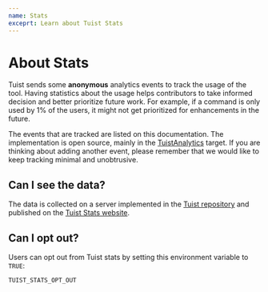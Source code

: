 ```yaml
---
name: Stats
exceprt: Learn about Tuist Stats
---
```


# About Stats

Tuist sends some **anonymous** analytics events to track the usage of the tool.
Having statistics about the usage helps contributors to take informed decision and better prioritize future work.
For example, if a command is only used by 1% of the users, it might not get prioritized for enhancements in the future.

The events that are tracked are listed on this documentation. The implementation is open source, mainly in the [TuistAnalytics](https://github.com/tuist/tuist/tree/main/Sources/TuistAnalytics) target.
If you are thinking about adding another event, please remember that we would like to keep tracking minimal and unobtrusive.

## Can I see the data?

The data is collected on a server implemented in the [Tuist repository](https://github.com/tuist/stats) and published on the
[Tuist Stats website](https://stats.tuist.io/).

## Can I opt out?

Users can opt out from Tuist stats by setting this environment variable to `TRUE`:

```
TUIST_STATS_OPT_OUT
```
